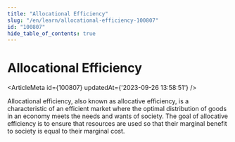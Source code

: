 ```yaml
---
title: "Allocational Efficiency"
slug: "/en/learn/allocational-efficiency-100807"
id: "100807"
hide_table_of_contents: true
---
```



# Allocational Efficiency

<ArticleMeta id={100807} updatedAt={'2023-09-26 13:58:51'} />
<div className='border-solid border-b border-t-0 my-4 border-[var(--ifm-color-gray-300)]' />

Allocational efficiency, also known as allocative efficiency, is a characteristic of an efficient market where the optimal distribution of goods in an economy meets the needs and wants of society. The goal of allocative efficiency is to ensure that resources are used so that their marginal benefit to society is equal to their marginal cost.

